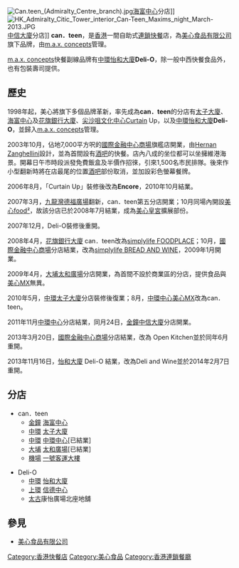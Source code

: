 {{copyedit|time=2014-09-09}}{{Unreferenced|time=2014-09-09T08:03:01+00:00}}
[[File:Can.teen_(Admiralty_Centre_branch).jpg|thumb]][[海富中心|海富中心]]分店]]
[[File:HK_Admiralty_Citic_Tower_interior_Can-Teen_Maxims_night_March-2013.JPG|thumb]][[中信大廈|中信大廈]]分店]]
'''can．teen'''，是[[香港|香港]]一間自助式[[連鎖店|連鎖]][[快餐|快餐]]店，為[[美心食品有限公司|美心食品有限公司]]旗下品牌，由[[m.a.x._concepts|m.a.x. concepts]]管理。

[[m.a.x._concepts|m.a.x. concepts]]快餐副線品牌有[[中環|中環]][[怡和大廈|怡和大廈]]'''Deli-O'''，除一般中西快餐食品外，也有包裝壽司提供。

== 歷史 ==
1998年起，美心將旗下多個品牌革新，率先成為'''can．teen'''的分店有[[太子大廈|太子大廈]]、[[海富中心|海富中心]]及[[花旗銀行大廈|花旗銀行大廈]]、[[尖沙咀|尖沙咀]][[文化中心|文化中心]]Curtain Up，以及[[中環|中環]][[怡和大廈|怡和大廈]]'''Deli-O'''，並歸入[[m.a.x._concepts|m.a.x. concepts]]管理。

2003年10月，佔地7,000平方呎的[[國際金融中心商場|國際金融中心商場]]旗艦店開業，由[[Hernan_Zanghellini|Hernan Zanghellini]]設計，並為首間設有[[酒吧|酒吧]]的快餐。店內八成的坐位都可以坐擁維港海景。開幕日午市時段派發免費飯盒及半價作招徠，引來1,500名市民排隊。後來作小型翻新時將在店最尾的位置[[酒吧|酒吧]]部份取消，並加設彩色螢幕餐牌。

2006年8月，「Curtain Up」裝修後改為'''Encore'''，2010年10月結業。

2007年3月，[[九龍灣|九龍灣]][[德福廣場|德福廣場]]翻新，can．teen第五分店開業；10月同場內開設[[美心food²|美心food²]]，故該分店已於2008年7月結業，成為[[美心皇宮|美心皇宮]]擴展部份。

2007年12月，Deli-O裝修後重開。

2008年4月，[[花旗銀行大廈|花旗銀行大廈]] can．teen改為[[simplylife_FOODPLACE|simplylife FOODPLACE]]；10月，[[國際金融中心商場|國際金融中心商場]]分店結業，改為[[simplylife_BREAD_AND_WINE|simplylife BREAD AND WINE]]，2009年1月開業。

2009年4月，[[大埔_(香港)|大埔]][[太和廣場|太和廣場]]分店開業，為首間不設於商業區的分店，提供食品與[[美心MX|美心MX]]無異。

2010年5月，[[中環|中環]][[太子大廈|太子大廈]]分店裝修後復業；8月，[[中環中心|中環中心]][[美心MX|美心MX]]改為can．teen。

2011年11月[[中環中心|中環中心]]分店結業，同月24日，[[金鐘|金鐘]][[中信大廈|中信大廈]]分店開業。

2013年3月20日，[[國際金融中心商場|國際金融中心商場]]分店結業，改為 Open Kitchen並於同年6月重開。

2013年11月16日，[[怡和大廈|怡和大廈]] Deli-O 結業，改為Deli and Wine並於2014年2月7日重開。

== 分店 ==
*can．teen
**[[金鐘|金鐘]] [[海富中心|海富中心]]
**[[中環|中環]] [[太子大廈|太子大廈]]
**[[中環|中環]] [[中環中心|中環中心]][已結業]
**[[大埔_(香港)|大埔]] [[太和廣場|太和廣場]][已結業]
**[[香港國際機場|機場]] [[香港國際機場一號客運大樓|一號客運大樓]]

*Deli-O
**[[中環|中環]] [[怡和大廈|怡和大廈]]
**[[上環|上環]] [[信德中心|信德中心]]
**[[太古城|太古]]康怡廣場北座地舖

== 參見 ==
*[[美心食品有限公司|美心食品有限公司]]

{{HK-company-stub}}
{{怡和洋行}}

[[Category:香港快餐店|Category:香港快餐店]]
[[Category:美心食品|Category:美心食品]]
[[Category:香港連鎖餐廳|Category:香港連鎖餐廳]]